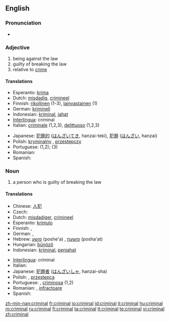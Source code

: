 ==English==

===Pronunciation===
*{{audio|en-us-criminal.ogg|Audio (US)}}


===Adjective===
{{en-adj|-}}

# being against the law
# guilty of breaking the law
# relative to [[crime]]

====Translations====
{{ttbc-top}}
*Esperanto: [[krima]]
*Dutch: [[misdadig]], [[crimineel]]
*Finnish: [[rikollinen]] (1-3), [[lainvastainen]] (1)
*German: [[kriminell]]
*Indonesian: [[kriminal]], [[jahat]]
*[[Interlingua]]: criminal
*Italian: [[criminale]] (1,2,3), [[delittuoso]] (1,2,3)
{{ttbc-mid}}
*Japanese: [[犯罪的]] ([[はんざいてき]], hanzai-teki), [[犯罪]] ([[はんざい]], hanzai)
*Polish: [[kryminalny]] {{m}}, [[przestępczy]] {{m}}
*Portuguese: {{t|pt|criminoso|m}} <!-- Inflections belong in the foreign entry: [[criminosa]] {{f}} --> (1,2); {{t-|pt|criminal|m|f}} (3)
*Romanian: {{t+|ro|criminal|m}} <!-- Inflections belong in the foreign entry: [[criminală]] {{f}} -->
*Spanish: {{t-|es|criminal}}
{{ttbc-bottom}}

===Noun===
{{en-noun}}

# a person who is guilty of breaking the law

====Translations====
{{trans-top|person guilty of breaking the law}}
* Chinese: [[人犯]]
* Czech: {{t-|cs|zločinec|m}}
* Dutch: [[misdadiger]], [[crimineel]]
* Esperanto: [[krimulo]]
* Finnish: {{t+|fi|rikollinen}}, {{t-|fi|kriminaali}}
* German: {{t-|de|Kriminelle|f}}, {{t-|de|Krimineller|m}}
* Hebrew: [[פושע]] (poshe'a) {{m}}, [[פושעת]] (posha'at) {{f}}
* Hungarian: [[bűnöző]]
* Indonesian: [[kriminal]], [[jahat|penjahat]]
{{trans-mid}}
* [[Interlingua]]: criminal
* Italian: {{t+|it|criminale}}
* Japanese: [[犯罪者]] ([[はんざいしゃ]], hanzai-sha)
* Polish: {{t|pl|kryminalista|m}}, [[przestępca]] {{m}}
* Portuguese: {{t|pt|criminoso|m}}, [[criminosa]] {{f}} (1,2)
* Romanian: {{t|ro|infractor|m}}, [[infractoare]] {{f}} 
* Spanish: {{t-|es|criminal}}
{{trans-bottom}}

[[zh-min-nan:criminal]]
[[fr:criminal]]
[[io:criminal]]
[[id:criminal]]
[[it:criminal]]
[[hu:criminal]]
[[ro:criminal]]
[[ru:criminal]]
[[fi:criminal]]
[[ta:criminal]]
[[tt:criminal]]
[[te:criminal]]
[[vi:criminal]]
[[zh:criminal]]